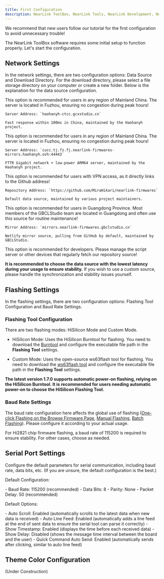 ```yaml
---
title: First Configuration
description: NearLink ToolBox, NearLink Tools, NearLink Development, NearLink, NearLink ToolBox, First Configuration of NearLink ToolBox
---
```



<Aside type="caution" title="Note">We recommend that new users follow our tutorial for the first configuration to avoid unnecessary trouble!</Aside>

The NearLink ToolBox software requires some initial setup to function properly. Let's start the configuration.

## Network Settings

In the network settings, there are two configuration options: Data Source and Download Directory. For the download directory, please select a file storage directory on your computer or create a new folder. Below is the explanation for the data source configuration.

<Tabs>
  <TabItem label="Fuzhou Telecom">
    <Aside type="tip" title="User Tip">This option is recommended for users in any region of Mainland China. The server is located in Fuzhou, ensuring no congestion during peak hours!</Aside>

    Server Address: `haohanyh-ctcc.gcxstudio.cn`

    Fast response within 100ms in China, maintained by the Haohanyh project.
  </TabItem>

  <TabItem label="Fuzhou Unicom">
    <Aside type="tip" title="User Tip">This option is recommended for users in any region of Mainland China. The server is located in Fuzhou, ensuring no congestion during peak hours!</Aside>

    Server Address: `cucc.tj.fz.fj.nearlink-firmwares-mirrors.haohanyh.ovh:44443`

    FTTR Gigabit network + low-power ARM64 server, maintained by the Haohanyh project.
  </TabItem>

  <TabItem label="Github">
    <Aside type="tip" title="User Tip">This option is recommended for users with VPN access, as it directly links to the Github address!</Aside>

    Repository Address: `https://github.com/MiraHikari/nearlink-firmwares`

    Default data source, maintained by various project maintainers.
  </TabItem>

  <TabItem label="Netlify">
    <Aside type="tip" title="User Tip">This option is recommended for users in Guangdong Province. Most members of the GBCLStudio team are located in Guangdong and often use this source for routine maintenance!</Aside>
    
    Mirror Address: `mirrors.nearlink-firmwares.gbclstudio.cn`

    Netlify mirror source, pulling from GitHub by default, maintained by GBCLStudio.
  </TabItem>

  <TabItem label="Custom">
    <Aside type="tip" title="Developer Tip">This option is recommended for developers. Please manage the script server or other devices that regularly fetch our repository source!</Aside>
  </TabItem>
</Tabs>

**It is recommended to choose the data source with the lowest latency during your usage to ensure stability.** If you wish to use a custom source, please handle the synchronization and stability issues yourself.

## Flashing Settings

In the flashing settings, there are two configuration options: Flashing Tool Configuration and Baud Rate Settings.

### Flashing Tool Configuration

There are two flashing modes: HiSilicon Mode and Custom Mode.

- HiSilicon Mode: Uses the HiSilicon Burntool for flashing. You need to download the [Burntool](https://cucc.tj.fz.fj.nearlink-firmwares-mirrors.haohanyh.ovh:44443/?tools/burntool) and configure the executable file path in the **Flashing Tool** settings.

- Custom Mode: Uses the open-source ws63flash tool for flashing. You need to download the [ws63flash tool](https://github.com/goodspeed34/ws63flash/releases) and configure the executable file path in the **Flashing Tool** settings.

**The latest version 1.7.0 supports automatic power-on flashing, relying on the HiSilicon Burntool. It is recommended for users needing automatic power-on to choose the HiSilicon Flashing Tool.**

### Baud Rate Settings

The baud rate configuration here affects the global use of flashing ([One-click Flashing on the Browse Firmware Page](/getting-started/started#one-click-flashing), [Manual Flashing](/getting-started/started#manual-flashing), [Batch Flashing](/getting-started/started#batch-flashing)). Please configure it according to your actual usage.

<Aside type="danger">For Hi2821 chip firmware flashing, a baud rate of 115200 is required to ensure stability. For other cases, choose as needed.</Aside>

## Serial Port Settings

Configure the default parameters for serial communication, including baud rate, data bits, etc. (If you are unsure, the default configuration is the best.)

Default Configuration:

<Card title="Serial Port Configuration" icon="information">
  - Baud Rate: 115200 (recommended)
  - Data Bits: 8
  - Parity: None
  - Packet Delay: 50 (recommended)
</Card>

Default Options:

<Card title="Default Options" icon="information">
  - Auto Scroll: Enabled (automatically scrolls to the latest data when new data is received)
  - Auto Line Feed: Enabled (automatically adds a line feed at the end of sent data to ensure the serial tool can parse it correctly)
  - Show Timestamp: Enabled (displays the time before each received data)
  - Show Delay: Disabled (shows the message time interval between the board and the user)
  - Quick Command Auto Send: Enabled (automatically sends after clicking, similar to auto line feed)
</Card>

## Theme Color Configuration

(Under Construction)